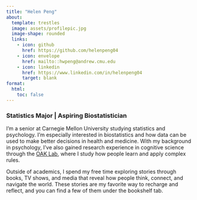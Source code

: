 ```yaml
---
title: "Helen Peng"
about:
  template: trestles
  image: assets/profilepic.jpg
  image-shape: rounded
  links:
    - icon: github
      href: https://github.com/helenpeng04
    - icon: envelope
      href: mailto::hwpeng@andrew.cmu.edu
    - icon: linkedin
      href: https://www.linkedin.com/in/helenpeng04
      target: blank
format:
  html:
    toc: false
---
```


### Statistics Major \| Aspiring Biostatistician

I’m a senior at Carnegie Mellon University studying statistics and psychology. I’m especially interested in biostatistics and how data can be used to make better decisions in health and medicine. With my background in psychology, I’ve also gained research experience in cognitive science through the [OAK Lab](https://www.theoaklab.org/), where I study how people learn and apply complex rules.

Outside of academics, I spend my free time exploring stories through books, TV shows, and media that reveal how people think, connect, and navigate the world. These stories are my favorite way to recharge and reflect, and you can find a few of them under the bookshelf tab.
